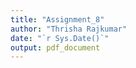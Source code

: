 ```yaml
---
title: "Assignment_8"
author: "Thrisha Rajkumar"
date: "`r Sys.Date()`"
output: pdf_document
---
```

